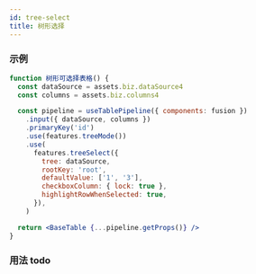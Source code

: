 ```yaml
---
id: tree-select
title: 树形选择
---
```


### 示例

```jsx live
function 树形可选择表格() {
  const dataSource = assets.biz.dataSource4
  const columns = assets.biz.columns4

  const pipeline = useTablePipeline({ components: fusion })
    .input({ dataSource, columns })
    .primaryKey('id')
    .use(features.treeMode())
    .use(
      features.treeSelect({
        tree: dataSource,
        rootKey: 'root',
        defaultValue: ['1', '3'],
        checkboxColumn: { lock: true },
        highlightRowWhenSelected: true,
      }),
    )

  return <BaseTable {...pipeline.getProps()} />
}
```

### 用法 todo
